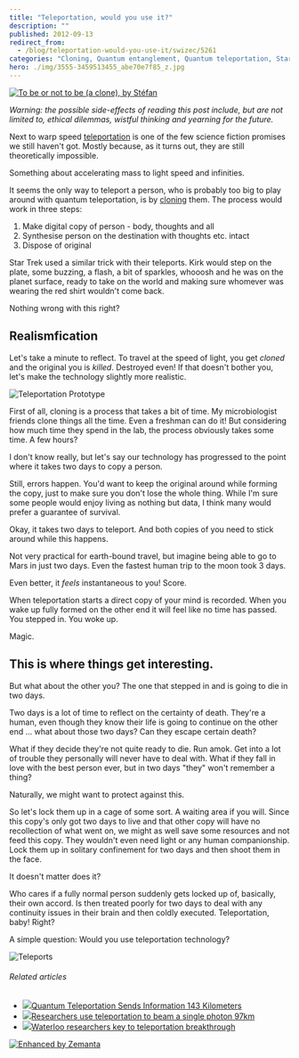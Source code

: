 ```yaml
---
title: "Teleportation, would you use it?"
description: ""
published: 2012-09-13
redirect_from:
  - /blog/teleportation-would-you-use-it/swizec/5261
categories: "Cloning, Quantum entanglement, Quantum teleportation, Star Trek, Teleportation, Uncategorized"
hero: ./img/3555-3459513455_abe70e7f85_z.jpg
---
```


[![To be or not to be (a clone), by Stéfan](./img/3555-3459513455_abe70e7f85_z.jpg "To be or not to be (a clone), by Stéfan")](http://www.flickr.com/photos/st3f4n/3459513455/)

_Warning: the possible side-effects of reading this post include, but are not limited to, ethical dilemmas, wistful thinking and yearning for the future._

Next to warp speed [teleportation](http://en.wikipedia.org/wiki/Teleportation "Teleportation") is one of the few science fiction promises we still haven't got. Mostly because, as it turns out, they are still theoretically impossible.

Something about accelerating mass to light speed and infinities.

It seems the only way to teleport a person, who is probably too big to play around with quantum teleportation, is by [cloning](http://en.wikipedia.org/wiki/Cloning "Cloning") them. The process would work in three steps:

1.  Make digital copy of person - body, thoughts and all
2.  Synthesise person on the destination with thoughts etc. intact
3.  Dispose of original

Star Trek used a similar trick with their teleports. Kirk would step on the plate, some buzzing, a flash, a bit of sparkles, whooosh and he was on the planet surface, ready to take on the world and making sure whomever was wearing the red shirt wouldn't come back.

Nothing wrong with this right?

## Realismfication

Let's take a minute to reflect. To travel at the speed of light, you get _cloned_ and the original you is _killed_. Destroyed even! If that doesn't bother you, let's make the technology slightly more realistic.

![Teleportation Prototype](./img/3124-3250633626_0ec6dfa6e2_m.jpg "Teleportation Prototype")

First of all, cloning is a process that takes a bit of time. My microbiologist friends clone things all the time. Even a freshman can do it! But considering how much time they spend in the lab, the process obviously takes some time. A few hours?

I don't know really, but let's say our technology has progressed to the point where it takes two days to copy a person.

Still, errors happen. You'd want to keep the original around while forming the copy, just to make sure you don't lose the whole thing. While I'm sure some people would enjoy living as nothing but data, I think many would prefer a guarantee of survival.

Okay, it takes two days to teleport. And both copies of you need to stick around while this happens.

Not very practical for earth-bound travel, but imagine being able to go to Mars in just two days. Even the fastest human trip to the moon took 3 days.

Even better, it _feels_ instantaneous to you! Score.

When teleportation starts a direct copy of your mind is recorded. When you wake up fully formed on the other end it will feel like no time has passed. You stepped in. You woke up.

Magic.

## This is where things get interesting.

But what about the other you? The one that stepped in and is going to die in two days.

Two days is a lot of time to reflect on the certainty of death. They're a human, even though they know their life is going to continue on the other end ... what about those two days? Can they escape certain death?

What if they decide they're not quite ready to die. Run amok. Get into a lot of trouble they personally will never have to deal with. What if they fall in love with the best person ever, but in two days "they" won't remember a thing?

Naturally, we might want to protect against this.

So let's lock them up in a cage of some sort. A waiting area if you will. Since this copy's only got two days to live and that other copy will have no recollection of what went on, we might as well save some resources and not feed this copy. They wouldn't even need light or any human companionship. Lock them up in solitary confinement for two days and then shoot them in the face.

It doesn't matter does it?

Who cares if a fully normal person suddenly gets locked up of, basically, their own accord. Is then treated poorly for two days to deal with any continuity issues in their brain and then coldly executed. Teleportation, baby! Right?

A simple question: Would you use teleportation technology?

![Teleports](https://swizec.com/blog/wp-content/uploads/2012/09/teleportation_0129.jpeg "Teleports")

###### Related articles

- [![](https://i.zemanta.com/110616338_80_80.jpg)](http://tech.slashdot.org/story/12/09/06/1239210/quantum-teleportation-sends-information-143-kilometers)[Quantum Teleportation Sends Information 143 Kilometers](http://tech.slashdot.org/story/12/09/06/1239210/quantum-teleportation-sends-information-143-kilometers)
- [![](https://i.zemanta.com/noimg_39_80_80.jpg)](http://refreshingnews99.blogspot.com/2012/09/researchers-use-teleportation-to-beam.html)[Researchers use teleportation to beam a single photon 97km](http://refreshingnews99.blogspot.com/2012/09/researchers-use-teleportation-to-beam.html)
- [![](https://i.zemanta.com/110820035_80_80.jpg)](http://metronews.ca/news/kitchener/361634/waterloo-researchers-key-to-teleportation-breakthrough/)[Waterloo researchers key to teleportation breakthrough](http://metronews.ca/news/kitchener/361634/waterloo-researchers-key-to-teleportation-breakthrough/)

[![Enhanced by Zemanta](https://img.zemanta.com/zemified_e.png?x-id=ab220bea-b703-4ef3-b29a-730e88b1446f)](http://www.zemanta.com/?px "Enhanced by Zemanta")
